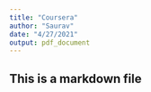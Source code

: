 ```yaml
---
title: "Coursera"
author: "Saurav"
date: "4/27/2021"
output: pdf_document
---
```

## This is a markdown file
